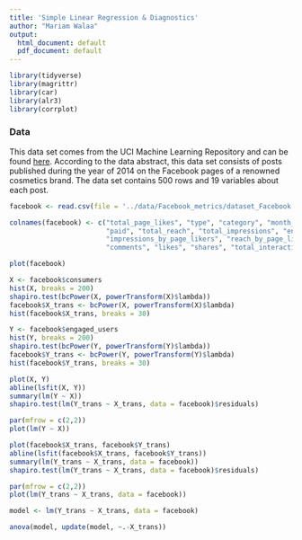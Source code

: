 ```yaml
---
title: 'Simple Linear Regression & Diagnostics'
author: "Mariam Walaa"
output:
  html_document: default
  pdf_document: default
---
```


```r
library(tidyverse)
library(magrittr)
library(car)
library(alr3)
library(corrplot)
```

### Data

This data set comes from the UCI Machine Learning Repository and can be found
[here](https://archive.ics.uci.edu/ml/datasets/Facebook+metrics). According to the data
abstract, this data set consists of posts published during the year of 2014 on the
Facebook pages of a renowned cosmetics brand. The data set contains 500 rows and 19
variables about each post.

```r
facebook <- read.csv(file = '../data/Facebook_metrics/dataset_Facebook.csv', sep = ';')
```

```r
colnames(facebook) <- c("total_page_likes", "type", "category", "month_posted", "weekday_posted", "hour_posted",
                        "paid", "total_reach", "total_impressions", "engaged_users",  "consumers", "consumptions",
                        "impressions_by_page_likers", "reach_by_page_likers", "engagements_by_page_likers", 
                        "comments", "likes", "shares", "total_interactions")
```

```r
plot(facebook)
```

```r
X <- facebook$consumers
hist(X, breaks = 200)
shapiro.test(bcPower(X, powerTransform(X)$lambda))
facebook$X_trans <- bcPower(X, powerTransform(X)$lambda)
hist(facebook$X_trans, breaks = 30)
```

```r
Y <- facebook$engaged_users
hist(Y, breaks = 200)
shapiro.test(bcPower(Y, powerTransform(Y)$lambda))
facebook$Y_trans <- bcPower(Y, powerTransform(Y)$lambda)
hist(facebook$Y_trans, breaks = 30)
```

```r
plot(X, Y)
abline(lsfit(X, Y))
summary(lm(Y ~ X))
shapiro.test(lm(Y_trans ~ X_trans, data = facebook)$residuals)
```

```r
par(mfrow = c(2,2))
plot(lm(Y ~ X))
```

```r
plot(facebook$X_trans, facebook$Y_trans)
abline(lsfit(facebook$X_trans, facebook$Y_trans))
summary(lm(Y_trans ~ X_trans, data = facebook))
shapiro.test(lm(Y_trans ~ X_trans, data = facebook)$residuals)
```

```r
par(mfrow = c(2,2))
plot(lm(Y_trans ~ X_trans, data = facebook))
```

```r
model <- lm(Y_trans ~ X_trans, data = facebook)
```

```r
anova(model, update(model, ~.-X_trans)) 
```

<!-- Which variables are most correlated? -->
<!-- Are they normally distributed? -->
<!-- Does it look like we can apply a linear regression to it? -->
<!-- Is the independent variable statistically significant? -->
<!-- Is the model statistically significant? -->
<!-- Is this model better than an intercept-only model? -->